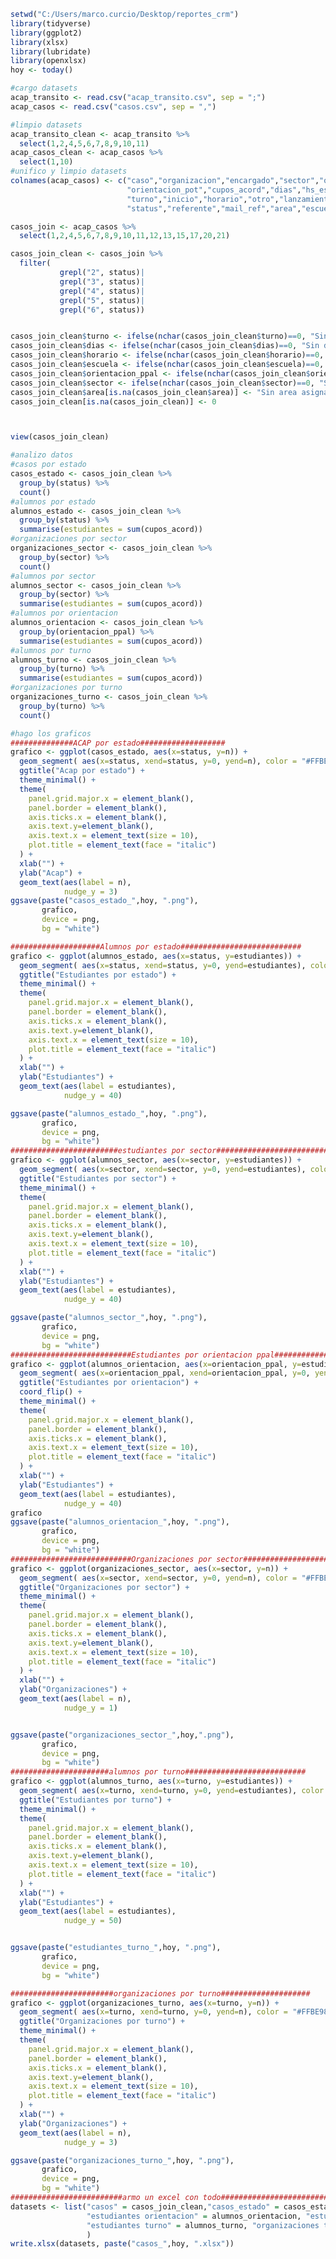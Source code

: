 ```{r}
setwd("C:/Users/marco.curcio/Desktop/reportes_crm")
library(tidyverse)
library(ggplot2)
library(xlsx)
library(lubridate)
library(openxlsx)
hoy <- today()
```

```{r}
#cargo datasets
acap_transito <- read.csv("acap_transito.csv", sep = ";")
acap_casos <- read.csv("casos.csv", sep = ",")

#limpio datasets
acap_transito_clean <- acap_transito %>%
  select(1,2,4,5,6,7,8,9,10,11)
acap_casos_clean <- acap_casos %>%
  select(1,10)
#unifico y limpio datasets
colnames(acap_casos) <- c("caso","organizacion","encargado","sector","orientacion_ppal",
                          "orientacion_pot","cupos_acord","dias","hs_est","cup_asig",
                          "turno","inicio","horario","otro","lanzamiento","etiqueta",
                          "status","referente","mail_ref","area","escuela","link_pp","acta_ped")

casos_join <- acap_casos %>%
  select(1,2,4,5,6,7,8,9,10,11,12,13,15,17,20,21)

casos_join_clean <- casos_join %>%
  filter(
           grepl("2", status)|
           grepl("3", status)|
           grepl("4", status)|
           grepl("5", status)|
           grepl("6", status))


casos_join_clean$turno <- ifelse(nchar(casos_join_clean$turno)==0, "Sin turno asignado", casos_join_clean$turno)
casos_join_clean$dias <- ifelse(nchar(casos_join_clean$dias)==0, "Sin dias asignados", casos_join_clean$dias)
casos_join_clean$horario <- ifelse(nchar(casos_join_clean$horario)==0, "Sin horario asignado", casos_join_clean$horario)
casos_join_clean$escuela <- ifelse(nchar(casos_join_clean$escuela)==0, "Sin escuela asignada", casos_join_clean$escuela)
casos_join_clean$orientacion_ppal <- ifelse(nchar(casos_join_clean$orientacion_ppal)==0, "Sin orientacion asignada", casos_join_clean$orientacion_ppal)
casos_join_clean$sector <- ifelse(nchar(casos_join_clean$sector)==0, "Sin sector asignado", casos_join_clean$sector)
casos_join_clean$area[is.na(casos_join_clean$area)] <- "Sin area asignada"
casos_join_clean[is.na(casos_join_clean)] <- 0



view(casos_join_clean)
```

```{r}
#analizo datos
#casos por estado
casos_estado <- casos_join_clean %>%
  group_by(status) %>%
  count()
#alumnos por estado
alumnos_estado <- casos_join_clean %>%
  group_by(status) %>%
  summarise(estudiantes = sum(cupos_acord))
#organizaciones por sector
organizaciones_sector <- casos_join_clean %>%
  group_by(sector) %>%
  count()
#alumnos por sector
alumnos_sector <- casos_join_clean %>%
  group_by(sector) %>%
  summarise(estudiantes = sum(cupos_acord))
#alumnos por orientacion
alumnos_orientacion <- casos_join_clean %>%
  group_by(orientacion_ppal) %>%
  summarise(estudiantes = sum(cupos_acord))
#alumnos por turno
alumnos_turno <- casos_join_clean %>%
  group_by(turno) %>%
  summarise(estudiantes = sum(cupos_acord))
#organizaciones por turno
organizaciones_turno <- casos_join_clean %>%
  group_by(turno) %>%
  count()
```

```{r}
#hago los graficos
##############ACAP por estado###################
grafico <- ggplot(casos_estado, aes(x=status, y=n)) +
  geom_segment( aes(x=status, xend=status, y=0, yend=n), color = "#FFBE98", linewidth =20) +
  ggtitle("Acap por estado") +
  theme_minimal() +
  theme(
    panel.grid.major.x = element_blank(),
    panel.border = element_blank(),
    axis.ticks.x = element_blank(),
    axis.text.y=element_blank(),
    axis.text.x = element_text(size = 10),
    plot.title = element_text(face = "italic")
  ) +
  xlab("") +
  ylab("Acap") +
  geom_text(aes(label = n),
            nudge_y = 3)
ggsave(paste("casos_estado_",hoy, ".png"),
       grafico,
       device = png,
       bg = "white")

####################Alumnos por estado###########################
grafico <- ggplot(alumnos_estado, aes(x=status, y=estudiantes)) +
  geom_segment( aes(x=status, xend=status, y=0, yend=estudiantes), color = "#FFBE98", linewidth =20) +
  ggtitle("Estudiantes por estado") +
  theme_minimal() +
  theme(
    panel.grid.major.x = element_blank(),
    panel.border = element_blank(),
    axis.ticks.x = element_blank(),
    axis.text.y=element_blank(),
    axis.text.x = element_text(size = 10),
    plot.title = element_text(face = "italic")
  ) +
  xlab("") +
  ylab("Estudiantes") +
  geom_text(aes(label = estudiantes),
            nudge_y = 40)

ggsave(paste("alumnos_estado_",hoy, ".png"),
       grafico,
       device = png,
       bg = "white")
########################estudiantes por sector##########################
grafico <- ggplot(alumnos_sector, aes(x=sector, y=estudiantes)) +
  geom_segment( aes(x=sector, xend=sector, y=0, yend=estudiantes), color = "#FFBE98", linewidth =20) +
  ggtitle("Estudiantes por sector") +
  theme_minimal() +
  theme(
    panel.grid.major.x = element_blank(),
    panel.border = element_blank(),
    axis.ticks.x = element_blank(),
    axis.text.y=element_blank(),
    axis.text.x = element_text(size = 10),
    plot.title = element_text(face = "italic")
  ) +
  xlab("") +
  ylab("Estudiantes") +
  geom_text(aes(label = estudiantes),
            nudge_y = 40)

ggsave(paste("alumnos_sector_",hoy, ".png"),
       grafico,
       device = png,
       bg = "white")
###########################Estudiantes por orientacion ppal#####################
grafico <- ggplot(alumnos_orientacion, aes(x=orientacion_ppal, y=estudiantes)) +
  geom_segment( aes(x=orientacion_ppal, xend=orientacion_ppal, y=0, yend=estudiantes), color = "#FFBE98", linewidth =5) +
  ggtitle("Estudiantes por orientacion") +
  coord_flip() +
  theme_minimal() +
  theme(
    panel.grid.major.x = element_blank(),
    panel.border = element_blank(),
    axis.ticks.x = element_blank(),
    axis.text.x = element_text(size = 10),
    plot.title = element_text(face = "italic")
  ) +
  xlab("") +
  ylab("Estudiantes") +
  geom_text(aes(label = estudiantes),
            nudge_y = 40)
grafico
ggsave(paste("alumnos_orientacion_",hoy, ".png"),
       grafico,
       device = png,
       bg = "white")
###########################Organizaciones por sector############################
grafico <- ggplot(organizaciones_sector, aes(x=sector, y=n)) +
  geom_segment( aes(x=sector, xend=sector, y=0, yend=n), color = "#FFBE98", linewidth =20) +
  ggtitle("Organizaciones por sector") +
  theme_minimal() +
  theme(
    panel.grid.major.x = element_blank(),
    panel.border = element_blank(),
    axis.ticks.x = element_blank(),
    axis.text.y=element_blank(),
    axis.text.x = element_text(size = 10),
    plot.title = element_text(face = "italic")
  ) +
  xlab("") +
  ylab("Organizaciones") +
  geom_text(aes(label = n),
            nudge_y = 1)


ggsave(paste("organizaciones_sector_",hoy,".png"),
       grafico,
       device = png,
       bg = "white")
######################alumnos por turno###########################
grafico <- ggplot(alumnos_turno, aes(x=turno, y=estudiantes)) +
  geom_segment( aes(x=turno, xend=turno, y=0, yend=estudiantes), color = "#FFBE98", linewidth =20) +
  ggtitle("Estudiantes por turno") +
  theme_minimal() +
  theme(
    panel.grid.major.x = element_blank(),
    panel.border = element_blank(),
    axis.ticks.x = element_blank(),
    axis.text.y=element_blank(),
    axis.text.x = element_text(size = 10),
    plot.title = element_text(face = "italic")
  ) +
  xlab("") +
  ylab("Estudiantes") +
  geom_text(aes(label = estudiantes),
            nudge_y = 50)


ggsave(paste("estudiantes_turno_",hoy, ".png"),
       grafico,
       device = png,
       bg = "white")

#######################organizaciones por turno####################
grafico <- ggplot(organizaciones_turno, aes(x=turno, y=n)) +
  geom_segment( aes(x=turno, xend=turno, y=0, yend=n), color = "#FFBE98", linewidth =20) +
  ggtitle("Organizaciones por turno") +
  theme_minimal() +
  theme(
    panel.grid.major.x = element_blank(),
    panel.border = element_blank(),
    axis.ticks.x = element_blank(),
    axis.text.y=element_blank(),
    axis.text.x = element_text(size = 10),
    plot.title = element_text(face = "italic")
  ) +
  xlab("") +
  ylab("Organizaciones") +
  geom_text(aes(label = n),
            nudge_y = 3)

ggsave(paste("organizaciones_turno_",hoy, ".png"),
       grafico,
       device = png,
       bg = "white")
#########################armo un excel con todo#################################
datasets <- list("casos" = casos_join_clean,"casos_estado" = casos_estado, "estudiantes estado" = alumnos_estado,
                 "estudiantes orientacion" = alumnos_orientacion, "estudiantes sector" = alumnos_sector,
                 "estudiantes turno" = alumnos_turno, "organizaciones turno" = organizaciones_turno
                 )
write.xlsx(datasets, paste("casos_",hoy, ".xlsx"))
```
